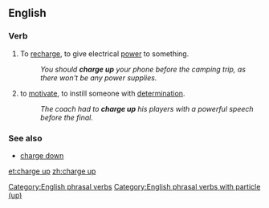 ==English==

===Verb===
{{en-verb|charges up|charging up|charged up}}

# {{context|transitive|lang=en}} To [[recharge]], to give electrical [[power]] to something.
#: ''You should '''charge up''' your phone before the camping trip, as there won't be any power supplies.''
# {{context|idiomatic|lang=en}} to [[motivate]], to instill someone with [[determination]].
#: ''The coach had to '''charge up''' his players with a powerful speech before the final.''

===See also===
* [[charge down]]

[[Category:English phrasal verbs]]
[[Category:English phrasal verbs with particle (up)]]

[[et:charge up]]
[[zh:charge up]]